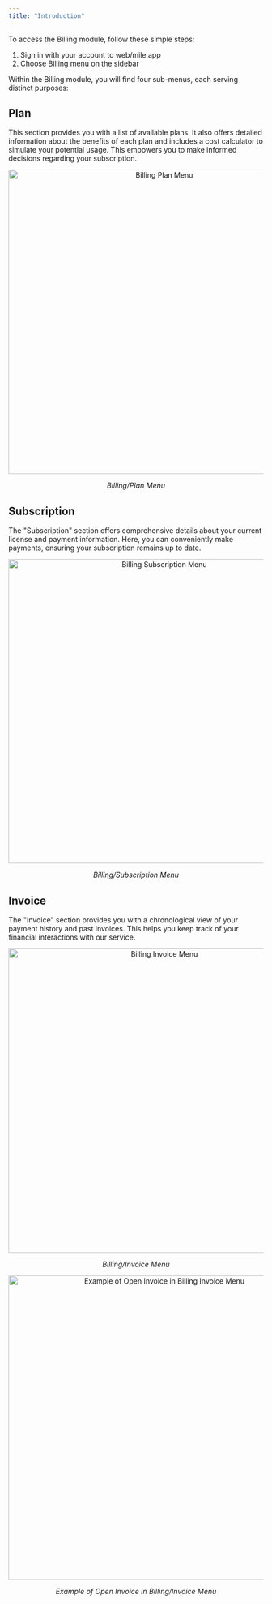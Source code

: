 ```yaml
---
title: "Introduction"
---
```



To access the Billing module, follow these simple steps:

1. Sign in with your account to web/mile.app
2. Choose Billing menu on the sidebar

Within the Billing module, you will find four sub-menus, each serving distinct purposes:

## Plan

This section provides you with a list of available plans. It also offers detailed information about the benefits of each plan and includes a cost calculator to simulate your potential usage. This empowers you to make informed decisions regarding your subscription.

<div align="center">
  <img src="https://t3837933.p.clickup-attachments.com/t3837933/7e6d7310-5a87-4e6d-8842-0462c1dd5b2b/image.png" alt="Billing Plan Menu" width="600" />
  <p><i>Billing/Plan Menu</i></p>
</div>

## Subscription

The "Subscription" section offers comprehensive details about your current license and payment information. Here, you can conveniently make payments, ensuring your subscription remains up to date.

<div align="center">
  <img src="https://t3837933.p.clickup-attachments.com/t3837933/4bde77d8-884e-43c5-962b-b8e930b6d111/image.png" alt="Billing Subscription Menu" width="600" />
  <p><i>Billing/Subscription Menu</i></p>
</div>

## Invoice

The "Invoice" section provides you with a chronological view of your payment history and past invoices. This helps you keep track of your financial interactions with our service.

<div align="center">
  <img src="https://t3837933.p.clickup-attachments.com/t3837933/f42b639d-1975-4211-a7f3-8ca1ef77e1e0/image.png" alt="Billing Invoice Menu" width="600" />
  <p><i>Billing/Invoice Menu</i></p>
</div>

<div align="center">
  <img src="https://t3837933.p.clickup-attachments.com/t3837933/57123405-f63a-4700-97c7-8b4b3851294f/image.png" alt="Example of Open Invoice in Billing Invoice Menu" width="600" />
  <p><i>Example of Open Invoice in Billing/Invoice Menu</i></p>
</div>

